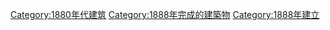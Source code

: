 [[Category:1880年代建筑|Category:1880年代建筑]]
[[Category:1888年完成的建築物|Category:1888年完成的建築物]]
[[Category:1888年建立|Category:1888年建立]]